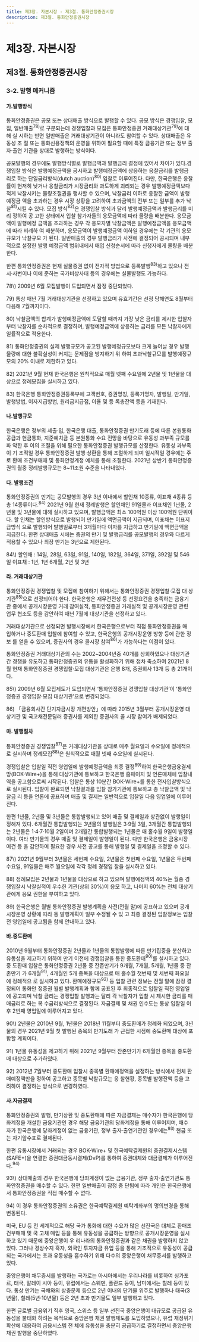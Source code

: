 ```yaml
---
title: 제3장. 자본시장 - 제3절. 통화안정증권시장
description: 제3절. 통화안정증권시장
---
```


# 제3장. 자본시장

## 제3절. 통화안정증권시장

### 3-2. 발행 메커니즘

#### 가.발행방식

통화안정증권은 공모 또는 상대매출 방식으로 발행할 수 있다. 공모 방식은 경쟁입찰, 모
집, 일반매출$^{78)}$로 구분되는데 경쟁입찰과 모집은 통화안정증권 거래대상기관$^{79)}$에 대해 실
시하는 반면 일반매출은 거래대상기관이 아니라도 참여할 수 있다. 상대매출은 유동성 조
절 또는 통화신용정책의 운영을 위하여 필요할 때에 특정 금융기관 또는 정부 출자·출연
기관을 상대로 발행하는 방식이다.

공모발행의 경우에도 발행방식별로 발행금액과 발행금리 결정에 있어서 차이가 있다.경쟁입찰 방식은 발행예정금액을 공시하고 발행예정금액에 상응하는 응찰금리를 발행금
리로 하는 단일금리방식(dutch auction)$^{80)}$ 입찰로 이루어진다. 다만, 한국은행은 응찰률이
현저히 낮거나 응찰금리가 시장금리와 과도하게 괴리되는 경우 발행예정금액보다 적게
낙찰시키는 물량조절권을 행사할 수 있으며, 낙찰금리 이하로 응찰한 금액이 발행예정금
액을 초과하는 경우 시장 상황을 고려하여 초과금액의 전부 또는 일부를 추가 낙찰$^{81)}$시킬
수 있다. 모집 방식$^{82)}$은 경쟁입찰 방식과 달리 발행예정금액과 발행금리를 미리 정하여 공
고한 상태에서 입찰 참가자들의 응모금액에 따라 물량을 배분한다. 응모금액이 발행예정
금액을 초과하는 경우 각 응모자별 낙찰금액은 발행예정금액을 응모금액에 따라 비례하
여 배분하며, 응모금액이 발행예정금액 이하일 경우에는 각 기관의 응모규모가 낙찰규모
가 된다. 일반매출의 경우 발행금리가 사전에 결정되어 공시되며 내부적으로 설정한 발행
예정금액 범위내에서 매입 신청순서에 따라 신청자에게 물량을 배분한다.

한편 통화안정증권은 현재 실물증권 없이 전자적 방법으로 등록발행$^{83)}$하고 있으나 전
시·사변이나 이에 준하는 국가비상사태 등의 경우에는 실물발행도 가능하다.

<GComment>
78\) 2009년 6월 모집발행이 도입되면서 잠정 중단되었다.

79\) 통상 매년 7월 거래대상기관을 선정하고 있으며 유효기간은 선정 당해연도 8월부터 다음해 7월까지이다.

80\) 낙찰금액의 합계가 발행예정금액에 도달할 때까지 가장 낮은 금리를 제시한 입찰자부터 낙찰자를 순차적으로 결정하며, 발행예정금액에
상응하는 금리를 모든 낙찰자에게 일률적으로 적용한다.

81\) 통화안정증권의 실제 발행규모가 공고된 발행예정규모보다 크게 늘어날 경우 발행물량에 대한 불확실성이 커지는 문제점을 방지하기 위
하여 초과낙찰규모를 발행예정규모의 20% 이내로 제한하고 있다.

82\) 2021년 9월 현재 한국은행은 원칙적으로 매월 넷째 수요일에 2년물 및 1년물을 대상으로 정례모집을 실시하고 있다.

83\) 한국은행 통화안정증권등록부에 고객번호, 증권명칭, 등록기명자, 발행일, 만기일, 발행방법, 이자지급방법, 원리금지급점, 이율 및 등
록총잔액 등을 기재한다.
</GComment>

#### 나.발행규모

한국은행은 정부의 세출·입, 한국은행 대출, 통화안정증권 만기도래 등에 따른 본원통화
공급과 현금통화, 지준예치금 등 본원통화 수요 전망을 바탕으로 유동성 과부족 규모를 파
악한 후 이의 조절을 위해 필요한 통화안정증권 발행규모를 산정한다. 유동성 과부족이 기
조적일 경우 통화안정증권 발행·상환을 통해 조절하게 되며 일시적일 경우에는 주로 환매
조건부매매 및 통화안정계정 예치를 통해 조절한다. 2021년 상반기 통화안정증권의 월중
정례발행규모는 8~11조원 수준을 나타내었다.

#### 다. 발행조건

통화안정증권의 만기는 공모발행의 경우 3년 이내에서 할인채 10종류, 이표채 4종류 등
총 14종류이다.$^{84)}$ 2021년 9월 현재 정례발행은 할인채인 91일물과 이표채인 1년물, 2년물
및 3년물에 대해 실시하고 있으며, 발행금액은 최소 100억원 이상 100억원 단위이다. 할
인채는 할인방식으로 발행되어 만기일에 액면금액이 지급되며, 이표채는 이표지급방식
으로 발행되어 발행일로부터 3개월마다 이자를 지급하고 만기일에 액면금액을 지급한다.
한편 상대매출 시에는 증권의 만기 및 발행금리를 공모발행의 경우와 다르게 적용할 수
있으나 최장 만기는 3년으로 제한된다.

<GComment>
84\) 할인채 : 14일, 28일, 63일, 91일, 140일, 182일, 364일, 371일, 392일 및 546일
이표채 : 1년, 1년 6개월, 2년 및 3년
</GComment>

#### 라. 거래대상기관

통화안정증권 경쟁입찰 및 모집에 참여하기 위해서는 통화안정증권 경쟁입찰·모집 대
상기관$^{85)}$으로 선정되어야 한다. 한국은행은 재무건전성 등 선정요건을 충족하는 금융기관
중에서 공개시장운영 거래 참여실적, 통화안정증권 거래실적 및 공개시장운영 관련 업무
협조도 등을 감안하여 매년 7월에 대상기관을 선정하고 있다.

거래대상기관으로 선정되면 발행시장에서 한국은행으로부터 직접 통화안정증권을 매
입하거나 중도환매 입찰에 참여할 수 있고, 한국은행의 공개시장운영 방향 등에 관한 정보
를 얻을 수 있으며, 증권사의 경우 콜시장 참여$^{86)}$가 가능하다는 이점이 있다.

통화안정증권 거래대상기관의 수는 2002~2004년중 40개를 상회하였으나 대상기관간
경쟁을 유도하고 통화안정증권의 유통을 활성화하기 위해 점차 축소하여 2021년 8월 현재
통화안정증권 경쟁입찰·모집 대상기관은 은행 8개, 증권회사 13개 등 총 21개이다.

<GCenterImg src ="/fm/t3-33.png" caption="표3-33. 통화안정증권 경쟁입찰·모집 대상기관수"/>


<GComment>
85\) 2009년 6월 모집제도가 도입되면서 ‘통화안정증권 경쟁입찰 대상기관’이 ‘통화안정증권 경쟁입찰·모집 대상기관’으로 변경되었다.

86\) 「금융회사간 단기자금시장 개편방안」에 따라 2015년 3월부터 공개시장운영 대상기관 및 국고채전문딜러 증권사를 제외한 증권사의 콜
시장 참여가 배제되었다.

</GComment>

#### 마. 발행절차

통화안정증권 경쟁입찰$^{87)}$은 거래대상기관을 상대로 매주 월요일과 수요일에 정례적으
로 실시하며 정례모집$^{88)}$은 원칙적으로 매월 넷째 수요일에 실시된다.

경쟁입찰은 입찰일 직전 영업일에 발행예정금액을 최종 결정$^{89)}$하여 한국은행금융결제
망(BOK-Wire+)을 통해 대상기관에 통보하고 한국은행 홈페이지 및 언론매체에 입찰내
역을 공고함으로써 시작된다. 입찰은 통상 10분간 BOK-Wire+를 통한 전자입찰방식으로
실시된다. 입찰이 완료되면 낙찰결과를 입찰 참가기관에 통보하고 총 낙찰금액 및 낙찰금
리 등을 언론에 공표하며 매출 및 결제는 일반적으로 입찰일 다음 영업일에 이루어진다.

한편 1년물, 2년물 및 3년물은 통합발행되고 있어 매출 및 결제일과 상관없이 발행일이
정해져 있다. 6개월간 통합발행되는 3년물의 발행일은 3·9월 3일, 3개월간 통합발행되는
2년물은 1·4·7·10월 2일이며 2개월간 통합발행되는 1년물은 매 홀수월 9일이 발행일이다.
여타 만기물의 경우 매출 및 결제일이 발행일이 된다. 다만 한국은행은 금융시장 여건 등
을 감안하여 필요한 경우 사전 공고를 통해 발행일 및 결제일을 조정할 수 있다.

<GComment>
87\) 2021년 9월부터 3년물은 세번째 수요일, 2년물은 첫번째 수요일, 1년물은 두번째 수요일, 91일물은 매주 월요일에 각각 정례 경쟁입
찰을 실시하고 있다.

88\) 정례모집은 2년물과 1년물을 대상으로 하고 있으며 발행예정액의 40%는 월중 경쟁입찰시 낙찰실적이 우수한 기관(상위 30%)이 응모
하고, 나머지 60%는 전체 대상기관에게 응모 권한을 부여하고 있다.

89\) 한국은행은 월별 통화안정증권 발행계획을 사전(전월 말)에 공표하고 있으며 공개시장운영 상황에 따라 동 발행계획이 일부 수정될 수 있
고 최종 결정된 입찰정보는 입찰 전 영업일에 공고됨을 함께 안내하고 있다.

</GComment>

#### 바.중도환매

2010년 9월부터 통화안정증권 2년물과 1년물의 통합발행에 따른 만기집중을 분산하고
유동성을 제고하기 위하여 만기 이전에 경쟁입찰을 통한 중도환매$^{90)}$를 실시하고 있다. 중
도환매 입찰은 통화안정증권 2년물 중 잔존만기가 9개월, 7개월, 5개월, 1년물 중 잔존만기
가 6개월$^{91)}$, 4개월인 5개 종목을 대상으로 매 홀수월 첫번째 및 세번째 화요일에 정례적으
로 실시하고 있다. 환매예정규모$^{92)}$ 등 입찰 관련 정보는 전월 말에 잠정 결정되어 통화안
정증권 월별 발행계획과 함께 공표된 후 최종적으로 입찰일 직전 영업일에 공고되며 낙찰
금리는 경쟁입찰 발행과는 달리 각 낙찰자가 입찰 시 제시한 금리를 매매금리로 하는 복
수금리방식으로 결정된다. 자금결제 및 채권 인수도는 통상 입찰일 이후 2번째 영업일에
이루어지고 있다.

<GComment>
90\) 2년물은 2010년 9월, 1년물은 2018년 11월부터 중도환매가 정례화 되었으며, 3년물의 경우 2021년 9월 첫 발행된 종목의 만기도래
가 근접한 시점에 중도환매 대상에 포함할 계획이다.

91\) 1년물 유동성을 제고하기 위해 2021년 9월부터 잔존만기가 6개월인 종목을 중도환매 대상으로 추가하였다.

92\) 2012년 7월부터 중도환매 입찰시 종목별 환매예정액을 설정하는 방식에서 전체 환매예정액만을 정하여 공고하고 종목별 낙찰규모는 응
찰현황, 종목별 발행잔액 등을 고려하여 결정하는 방식으로 변경하였다.

</GComment>

#### 사.자금결제

통화안정증권의 발행, 만기상환 및 중도환매에 따른 자금결제는 매수자가 한국은행에
당좌계정을 개설한 금융기관인 경우 해당 금융기관의 당좌계정을 통해 이루어지며, 매수
자가 한국은행에 당좌계정이 없는 금융기관, 정부 출자·출연기관인 경우에는$^{93)}$ 현금 또는
자기앞수표로 결제된다.

한편 유통시장에서 거래되는 경우 BOK-Wire+ 및 한국예탁결제원의 증권결제시스템
(SAFE+)을 연결한 증권대금동시결제(DvP)를 통하여 증권대체와 대금결제가 이루어진
다.$^{94)}$

<GComment>
93\) 상대매출의 경우 한국은행에 당좌계정이 없는 금융기관, 정부 출자·출연기관도 통화안정증권을 매수할 수 있다. 한편 일반매출이 잠정 중
단됨에 따라 개인은 한국은행에서 통화안정증권을 직접 매수할 수 없다.

94\) 이 경우 통화안정증권의 소유권은 한국예탁결제원 예탁계좌부의 명의변경을 통해 변동된다.

</GComment>


<Card title ="[참고3-8] 주요국 중앙은행의 채무증서 발행 현황">


미국, EU 등 전 세계적으로 해당 국가 통화에 대한 수요가 많은 선진국은 대체로 환매조건부매매 및 국
고채 매입 등을 통해 유동성을 공급하는 방향으로 공개시장운영을 실시하고 있기 때문에 중앙은행이 우
리나라의 통화안정증권과 같은 채권을 발행하지 않고 있다. 그러나 경상수지 흑자, 외국인 투자자금 유입
등을 통해 기조적으로 유동성이 공급되는 국가에서는 초과 유동성을 흡수하기 위해 다수의 중앙은행이
채무증서를 발행하고 있다.

중앙은행이 채무증서를 발행하는 국가로는 아시아에서는 우리나라를 비롯하여 싱가포르, 태국, 말레이
시아 등이, 유럽에서는 스웨덴, 폴란드 등이, 남미에서는 칠레 등이 있다. 통상 만기는 국채와의 상충문제
등으로 2년 이내의 단기물 위주로 발행하나 태국(3년물), 칠레(5년·10년물) 등은 2년 초과 만기물도 일부
발행하고 있다.

한편 글로벌 금융위기 직후 영국, 스위스 등 일부 선진국 중앙은행이 대규모로 공급된 유동성을 불태화
하려는 목적으로 중앙은행 채권 발행제도를 도입하였으나, 유럽 재정위기 확산에 대응하여 금융시스템 전
체에 유동성을 충분히 공급하기로 결정하면서 중앙은행 채권 발행을 중단하였다.

<GCenterImg src ="/fm/t3-34.png" caption="표3-34. 주요국 중앙은행의 채무증서 현황"/>

</Card> 

